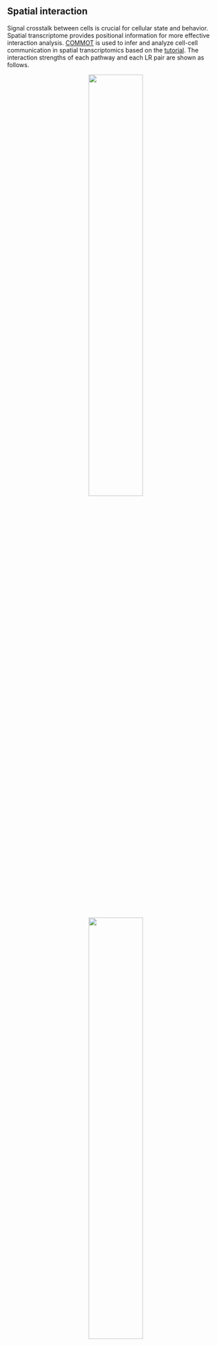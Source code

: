 ## Spatial interaction

Signal crosstalk between cells is crucial for cellular state and behavior. Spatial transcriptome provides positional information for more effective interaction analysis. [COMMOT](https://github.com/zcang/COMMOT) is used to infer and analyze cell-cell communication in spatial transcriptomics based on the [tutorial](https://commot.readthedocs.io/en/latest/notebooks/visium-mouse_brain.html). The interaction strengths of each pathway and each LR pair are shown as follows.

<center>
    <img src="..\\Step6_Interaction\\png\\Pathway_interaction_Dotplot.png" width="50%"/>
</center>

<center>
    <img src="..\\Step6_Interaction\\png\\LR_interaction_Dotplot.png" width="50%"/>
</center>

The relevant argument settings are as follows.

| Arguments | value | &nbsp;&nbsp;&nbsp;&nbsp; Meaning &nbsp;&nbsp;&nbsp;&nbsp; |
| :---: | :---: | :---: |
| `commot.signaling_type` | `r commot.signaling_type` | The type of signaling |
| `commot.database` | `r commot.database` | The name of the ligand-receptor database |
| `commot.min_cell_pct` | `r commot.min_cell_pct` | The minimum expression percentage required for LR pairs to be kept |
| `commot.dis_thr` | `r commot.dis_thr` | The threshold of spatial distance of signaling |
| `commot.n_permutations` | `r commot.n_permutations` | Number of label permutations for computing the p-value |
